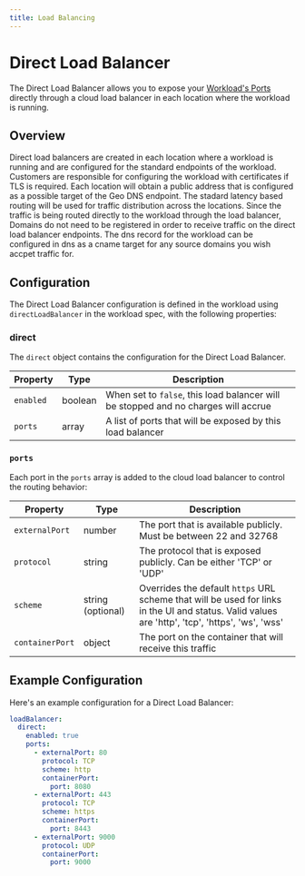 ```yaml
---
title: Load Balancing
---
```


# Direct Load Balancer

The Direct Load Balancer allows you to expose your [Workload's Ports](/reference/workload/containers#ports) directly through a cloud load balancer in each
 location where the workload is running.


## Overview

Direct load balancers are created in each location where a workload is running and are configured for the standard
 endpoints of the workload. Customers are responsible for configuring the workload with certificates if TLS is required.  Each location will
 obtain a public address that is configured as a possible target of the Geo DNS endpoint. The stadard latency based routing will be used for
 traffic distribution across the locations. Since the traffic is being routed directly to the workload through the load balancer, Domains do
 not need to be registered in order to receive traffic on the direct load balancer endpoints. The dns record for the workload can be configured
 in dns as a cname target for any source domains you wish accpet traffic for.

## Configuration

The Direct Load Balancer configuration is defined in the workload using `directLoadBalancer` in the workload spec,
 with the following properties:

### direct

The `direct` object contains the configuration for the Direct Load Balancer.

| Property  | Type    | Description                                                 |
|-----------|---------|-------------------------------------------------------------|
| `enabled` | boolean | When set to `false`, this load balancer will be stopped and no charges will accrue |
| `ports`   | array   | A list of ports that will be exposed by this load balancer |

### `ports`

Each port in the `ports` array is added to the cloud load balancer to control the routing behavior:

| Property        | Type              | Description |
|-----------------|-------------------|-------------|
| `externalPort`  | number            | The port that is available publicly. Must be between 22 and 32768 |
| `protocol`      | string            | The protocol that is exposed publicly. Can be either 'TCP' or 'UDP' |
| `scheme`        | string (optional) | Overrides the default `https` URL scheme that will be used for links in the UI and status. Valid values are 'http', 'tcp', 'https', 'ws', 'wss' |
| `containerPort` | object            | The port on the container that will receive this traffic |

## Example Configuration

Here's an example configuration for a Direct Load Balancer:

```yaml
loadBalancer:
  direct:
    enabled: true
    ports:
      - externalPort: 80
        protocol: TCP
        scheme: http
        containerPort:
          port: 8080
      - externalPort: 443
        protocol: TCP
        scheme: https
        containerPort:
          port: 8443
      - externalPort: 9000
        protocol: UDP
        containerPort:
          port: 9000
```